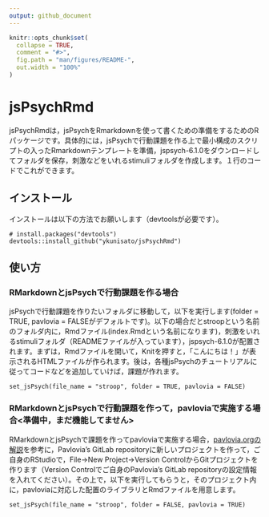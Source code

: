 ```yaml
---
output: github_document
---
```


<!-- README.md is generated from README.Rmd. Please edit that file -->

```r
knitr::opts_chunk$set(
  collapse = TRUE,
  comment = "#>",
  fig.path = "man/figures/README-",
  out.width = "100%"
)
```

# jsPsychRmd

<!-- badges: start -->
<!-- badges: end -->

jsPsychRmdは，jsPsychをRmarkdownを使って書くための準備をするためのRパッケージです。具体的には，jsPsychで行動課題を作る上で最小構成のスクリプトの入ったRmarkdownテンプレートを準備，jspsych-6.1.0をダウンロードしてフォルダを保存，刺激などをいれるstimuliフォルダを作成します。１行のコードでこれができます。

## インストール

インストールは以下の方法でお願いします（devtoolsが必要です）。

```
# install.packages("devtools")
devtools::install_github("ykunisato/jsPsychRmd")
```
## 使い方
### RMarkdownとjsPsychで行動課題を作る場合


jsPsychで行動課題を作りたいフォルダに移動して，以下を実行します(folder = TRUE, pavlovia = FALSEがデフォルトです)。以下の場合だとstroopという名前のフォルダ内に，Rmdファイル(index.Rmdという名前になります)，刺激をいれるstimuliフォルダ（READMEファイルが入っています），jspsych-6.1.0が配置されます。まずは，Rmdファイルを開いて，Knitを押すと，「こんにちは！」が表示されるHTMLファイルが作られます。後は，各種jsPsychのチュートリアルに従ってコードなどを追加していけば，課題が作れます。

```
set_jsPsych(file_name = "stroop", folder = TRUE, pavlovia = FALSE)
```

### RMarkdownとjsPsychで行動課題を作って，pavloviaで実施する場合<準備中，まだ機能してません>

RMarkdownとjsPsychで課題を作ってpavloviaで実施する場合，[pavlovia.orgの解説](https://pavlovia.org/docs/experiments/create-jsPsych)を参考に，Pavlovia's GitLab repositoryに新しいプロジェクトを作って，ご自身のRStudioで，File→New Project→Version ControlからGitプロジェクトを作ります（Version Controlでご自身のPavlovia's GitLab repositoryの設定情報を入れてください）。その上で，以下を実行してもらうと，そのプロジェクト内に，pavloviaに対応した配置のライブラリとRmdファイルを用意します。

```
set_jsPsych(file_name = "stroop", folder = FALSE, pavlovia = TRUE)
```
